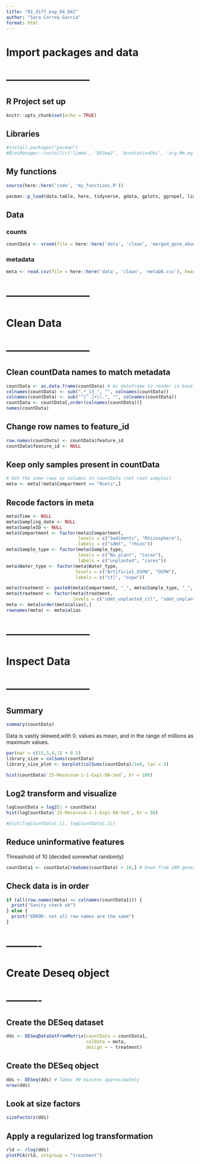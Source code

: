 ```yaml
---
title: "01_diff_exp_04_D42"
author: "Sara Correa Garcia"
format: html
---
```


# Import packages and data
# ------------------------
## R Project set up
```r
knitr::opts_chunk$set(echo = TRUE)
```

## Libraries
```r
#install.packages("pacman")
#BiocManager::install(c('limma', 'DESeq2', 'AnnotationDbi', 'org.Mm.eg.db', 'ReportingTools', 'GO.db', 'GOstats', 'pathview', 'gage', 'gageData', 'select'))
```
## My functions
```r
source(here::here('code', 'my_functions.R'))
```

```r
pacman::p_load(data.table, here, tidyverse, gdata, gplots, ggrepel, limma, DESeq2, AnnotationDbi, org.Mm.eg.db, ReportingTools, GO.db, GOstats, pathview, gage)
```

## Data
### counts
```r
countData <- vroom(file = here::here('data', 'clean', 'merged_gene_abundance_D8.tsv'), col_names = TRUE)
```

### metadata
```r
meta <- read.csv(file = here::here('data', 'clean', 'metaD8.csv'), header = TRUE, sep = ",")
```

# ------------------------
# Clean Data
# ------------------------

## Clean countData names to match metadata
```r
countData <- as.data.frame(countData) # As dataframe to reoder in base R
colnames(countData) <- sub(".*_i5_", "", colnames(countData))
colnames(countData) <- sub("^[^.]+\\.", "", colnames(countData))
countData <- countData[,order(colnames(countData))]
names(countData)
```

## Change row names to feature_id
```r
row.names(countData) <- countData$feature_id
countData$feature_id <- NULL
```

## Keep only samples present in countData
```r
# Get the same rows as columns in countData (not root samples)
meta <- meta[!meta$Compartment == "Roots",]
```

## Recode factors in meta
```r
meta$Time <- NULL
meta$Sampling_date <- NULL
meta$SampleID <- NULL
meta$Compartment <- factor(meta$Compartment,
                           levels = c("Sediments", "Rhizosphere"),
                           labels = c("sdmt", "rhizo"))
meta$Sample_type <- factor(meta$Sample_type,
                           levels = c("No_plant", "Carex"),
                           labels = c("unplanted", "carex"))
meta$Water_type <- factor(meta$Water_type,
                          levels = c("Artificial_OSPW", "OSPW"),
                          labels = c("ctl", "ospw"))

meta$treatment <- paste0(meta$Compartment, "_", meta$Sample_type, "_", meta$Water_type)
meta$treatment <- factor(meta$treatment, 
                         levels = c("sdmt_unplanted_ctl", "sdmt_unplanted_ospw", "sdmt_carex_ospw", "rhizo_carex_ospw" ))
meta <- meta[order(meta$alias),]
rownames(meta) <- meta$alias
```

# ------------------------
# Inspect Data
# ------------------------
## Summary
```r
summary(countData) 
```
Data is vastly skewed,with 0. values as mean, and in the range of millions as maximum values.

```r
par(mar = c(15,5,4,1) + 0.5)
library_size = colSums(countData)
library_size_plot <- barplot(colSums(countData)/1e6, las = 3)
```

```r
hist(countData$`25-Mesocosm-1-1-Exp1-D8-Sed`, br = 100)
```

## Log2 transform and visualize
```r
logCountData = log2(1 + countData)
hist(logCountData$`25-Mesocosm-1-1-Exp1-D8-Sed`, br = 50)
```

```r
#plot(logCountData[,1], logCountData[,2])
```

## Reduce uninformative features
Threashold of 10 (decided somewhat randomly)
```r
countData1 <- countData[rowSums(countData) > 10,] # Down from 26M genes to 2 237 972 genes (2.2M)
```

## Check data is in order
```r
if (all(row.names(meta) == colnames(countData1))) {
  print("Sanity check ok")
} else {
  print("ERROR: not all row names are the same")
}
```

# ----------
# Create Deseq object
# ----------
## Create the DESeq dataset
```r
dds <- DESeqDataSetFromMatrix(countData = countData1,
                              colData = meta, 
                              design = ~ treatment)
```

## Create the DESeq object
```r
dds <- DESeq(dds) # Takes 90 minutes approximately
nrow(dds)
```

## Look at size factors
```r
sizeFactors(dds)
```

## Apply a regularized log transformation
```r
rld <- rlog(dds)
plotPCA(rld, intgroup = "treatment")
```


```r

```

